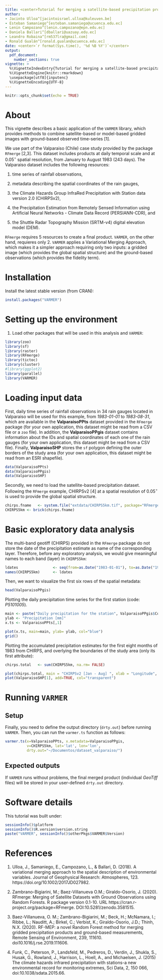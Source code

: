 ```yaml
---
title: <center>Tutorial for merging a satellite-based precipitation product with ground observations using `VARMER`</center>
author: 
- Jacinto Ulloa^[jacintoisrael.ulloa@kuleuven.be]
- Esteban Samaniego^[esteban.samaniego@ucuenca.edu.ec]
- Lenin Campozano^[lenin.campozano@epn.edu.ec]
- Daniela Ballari^[dballari@uazuay.edu.ec]
- Leandro Robaina^[rm537lra@gmail.com]
- Ronald Gualán^[ronald.gualan@ucuenca.edu.ec]
date: <center>`r format(Sys.time(), '%d %B %Y')`</center>
output: 
  pdf_document:
    number_sections: true
vignette: >
  %\VignetteIndexEntry{Tutorial for merging a satellite-based precipitation product with ground observations using `VARMER`}
  %\VignetteEngine{knitr::rmarkdown}
  \usepackage[utf8]{inputenc}
  %\VignetteEncoding{UTF-8}
---
```


```r
knitr::opts_chunk$set(echo = TRUE)
```




# About
This vignette describes a basic application of the `VARMER` library, which provides methods to combine satellite-based or model-based gridded images with ground-based observed time-series [1].

We use part of the Valparaiso (Chile) case study provided by the package `RFmerge` [2,3]. This dataset includes products at daily temporal scale and at $0.05^\circ$ spatial resolution, from January to August 1983 (243 days).  The Valparaiso dataset includes the following resources:

  1) time series of rainfall observations, 
    
  2) metadata describing the spatial coordinates of the rain gauges,
    
  3) the Climate Hazards Group InfraRed Precipitation with Station data version 2.0 (CHIRPSv2),
    
  4) the Precipitation Estimation from Remotely Sensed Information using Artificial Neural Networks - Climate Data Record (PERSIANN-CDR), and
    
  5) the Shuttle Radar Topography Mission (SRTM-v4) digital elevation model (DEM). 
  
`RFmerge` requires 5 resources to create a final product. `VARMER`, on the other hand, requieres only 2. `VARMER` applies a Variational Merging Approach, which makes it a simpler approach requiring only two inputs: a gridded image (which provides the global spatial structure) and the ground-based observations (which provides the fidelity term). 

# Installation

Install the latest stable version (from CRAN):

```r
install.packages("VARMER")
```

# Setting up the environment

1. Load other packages that will be used in this analysis and `VARMER`:

```r
library(zoo)
library(sf)
library(raster)
library(RFmerge)
library(tictoc)
library(cluster)
#library(ggplot2)
library(parallel)
library(VARMER)
```

# Loading input data

First, daily time series of rainfall observations in 34 rain gauges located in Valparaiso will be used for this example, from *1983-01-01* to *1983-08-31*, which are available in the **ValparaisoPPts** dataset provided in the `RFmerge` package (for your own application, this dataset might be read from a CSV file or a `zoo` file). In addition, the **ValparaisoPPgis** dataset contains information about the IDs and spatial coordinates of each one of the rain gauges (for your own application, this dataset might be read from a CSV file). Finally, **ValparaisoSHP** stores the `sf` polygon defining the outer borders of the study area (for your own application, this dataset might be read from an ESRI shapefile).
  
   
```r
data(ValparaisoPPts)    
data(ValparaisoPPgis) 
data(ValparaisoSHP)  
```

Secondly, we need to load the satellite-based precipitation dataset. Following the `RFmerge` example, CHIRPSv2 [4] at a spatial resolution of $0.05^\circ$ is used to provide the global spatial structure. 

   
```r
chirps.fname   <- system.file("extdata/CHIRPS5km.tif", package="RFmerge")
CHIRPS5km <- brick(chirps.fname)
```

# Basic exploratory data analysis

The multi-band geotiff (CHIRPS) provided in the `RFmerge` package do not store the date of the precipitation estimate as name of the corresponding layer. Therefore, before any exploratory analysis, we would give meaningful names to each band (layer) in `CHIRPS5km`:

```r
ldates                <- seq(from=as.Date("1983-01-01"), to=as.Date("1983-08-31"), by="days")
names(CHIRPS5km)      <- ldates
```

Then, we want to visualize the first six rows of the spatial metadata:

```r
head(ValparaisoPPgis)
```

Plotting the daily precipitation time series for the first station (code: *P5101005*).

```r
main <- paste("Daily precipitation for the station", ValparaisoPPgis$Code[1])
ylab <- "Precipitation [mm]"
x.ts <- ValparaisoPPts[,1]

plot(x.ts, main=main, ylab= ylab, col="blue")
grid()
```


Plotting the accumulated precipitation estimates for the first eight months of 1983 from CHIRPS, and overlying the boundaries of the study area (only its first attribute):

```r
chirps.total   <- sum(CHIRPS5km, na.rm= FALSE)

plot(chirps.total, main = "CHIRPSv2 [Jan - Aug] ", xlab = "Longitude", ylab = "Latitude")
plot(ValparaisoSHP[1], add=TRUE, col="transparent")
```


# Running `VARMER`

## Setup

Finally, you need to define the output directory (`drty.out`) before running `VARMER`. Then, you can run the `varmer.ts` function as follows:

```r
varmer.ts(x=ValparaisoPPts, x.metadata=ValparaisoPPgis,
          v=CHIRPS5km, lat='lat', lon='lon',
          drty.out="~/Documentos/dataset_valparaiso/")
```

\newpage

## Expected outputs

If `VARMER` runs without problems, the final merged product (individual *GeoTiff* files) will be stored in your user-defined `drty.out` directory.


# Software details

This tutorial was built under: 

```r
sessionInfo()$platform
sessionInfo()$R.version$version.string 
paste("VARMER", sessionInfo()$otherPkgs$VARMER$Version)
```


# References

1. Ulloa, J., Samaniego, E., Campozano, L., & Ballari, D. (2018). A variational merging approach to the spatial description of environmental variables. Journal of Geophysical Research: Atmospheres, 123. https://doi.org/10.1002/2017JD027982.

2. Zambrano-Bigiarini, M.; Baez-Villanueva O.M.; Giraldo-Osorio, J. (2020). RFmerge: Merging of Satellite Datasets with Ground Observations using Random Forests. R package version 0.1-10. URL  https://cran.r-project.org/package=RFmerge. DOI:10.5281/zenodo.3581515.

3. Baez-Villanueva, O. M.; Zambrano-Bigiarini, M.; Beck, H.; McNamara, I.;   Ribbe, L.; Nauditt, A.; Birkel, C.; Verbist, K.; Giraldo-Osorio, J.D.;   Thinh, N.X. (2020). RF-MEP: a novel Random Forest method for merging gridded precipitation products and ground-based measurements, Remote Sensing of Environment, 239, 111610. doi10.1016/j.rse.2019.111606.

4. Funk, C., Peterson, P., Landsfeld, M., Pedreros, D., Verdin, J., Shukla, S., Husak, G., Rowland, J., Harrison, L., Hoell, A., and Michaelsen,
J. (2015) The climate hazards infrared precipitation with stations-a new environmental record for monitoring extremes, Sci Data, 2, 150 066, doi:10.1038/sdata.2015.66.
